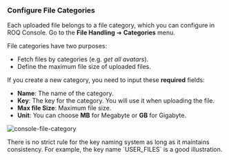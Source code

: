 
### Configure File Categories

Each uploaded file belongs to a file category, which you can configure in ROQ Console. Go to the **File Handling** ➔ **Categories** menu. 

File categories have two purposes:

* Fetch files by categories (e.g. _get all avatars_).
* Define the maximum file size of uploaded files.

If you create a new category, you need to input these **required** fields:

* **Name**: The name of the category.
* **Key**: The key for the category. You will use it when uploading the file.
* **Max file Size**: Maximum file size.
* **Unit**: You can choose **MB** for Megabyte or **GB** for Gigabyte.

![console-file-category](/console-file-category.png)

<Callout type="info">
There is no strict rule for the key naming system as long as it maintains consistency. For example, the key name `USER_FILES` is a good illustration.
</Callout>
